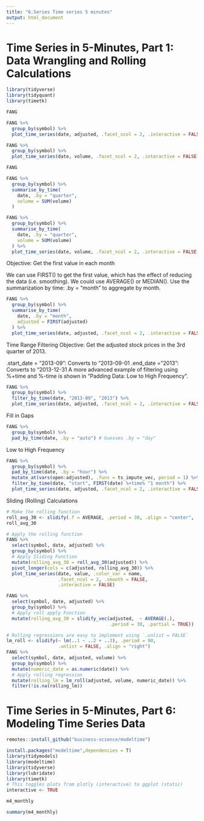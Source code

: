 ```yaml
---
title: "6.Series Time series 5 minutes"
output: html_document
---
```

# Time Series in 5-Minutes, Part 1: Data Wrangling and Rolling Calculations
```r
library(tidyverse)
library(tidyquant) 
library(timetk)
```


```r
FANG
```


```r
FANG %>%
  group_by(symbol) %>%
  plot_time_series(date, adjusted, .facet_ncol = 2, .interactive = FALSE)
```


```r
FANG %>%
  group_by(symbol) %>%
  plot_time_series(date, volume, .facet_ncol = 2, .interactive = FALSE)
```
```r
FANG
```


```r
FANG %>%
  group_by(symbol) %>%
  summarise_by_time(
    date, .by = "quarter",
    volume = SUM(volume)
  )
```


```r
FANG %>%
  group_by(symbol) %>%
  summarise_by_time(
    date, .by = "quarter",
    volume = SUM(volume)
  ) %>%
  plot_time_series(date, volume, .facet_ncol = 2, .interactive = FALSE, .y_intercept = 0)
```

Objective: Get the first value in each month

We can use FIRST() to get the first value, which has the effect of reducing the data (i.e. smoothing). We could use AVERAGE() or MEDIAN().
Use the summarization by time: .by = "month" to aggregate by month.

```r
FANG %>%
  group_by(symbol) %>%
  summarise_by_time(
    date, .by = "month",
    adjusted = FIRST(adjusted)
  ) %>%
  plot_time_series(date, adjusted, .facet_ncol = 2, .interactive = FALSE)
```

Time Range Filtering
Objective: Get the adjusted stock prices in the 3rd quarter of 2013.

.start_date = "2013-09": Converts to “2013-09-01
.end_date = "2013": Converts to “2013-12-31
A more advanced example of filtering using %+time and %-time is shown in “Padding Data: Low to High Frequency”.
```r
FANG %>%
  group_by(symbol) %>%
  filter_by_time(date, "2013-09", "2013") %>%
  plot_time_series(date, adjusted, .facet_ncol = 2, .interactive = FALSE)

```

Fill in Gaps
```r
FANG %>%
  group_by(symbol) %>%
  pad_by_time(date, .by = "auto") # Guesses .by = "day"
```

Low to High Frequency
```r
FANG %>%
  group_by(symbol) %>%
  pad_by_time(date, .by = "hour") %>%
  mutate_at(vars(open:adjusted), .funs = ts_impute_vec, period = 1) %>%
  filter_by_time(date, "start", FIRST(date) %+time% "1 month") %>%
  plot_time_series(date, adjusted, .facet_ncol = 2, .interactive = FALSE) 
```

Sliding (Rolling) Calculations
```r
# Make the rolling function
roll_avg_30 <- slidify(.f = AVERAGE, .period = 30, .align = "center", .partial = TRUE)
roll_avg_30
```


```r
# Apply the rolling function
FANG %>%
  select(symbol, date, adjusted) %>%
  group_by(symbol) %>%
  # Apply Sliding Function
  mutate(rolling_avg_30 = roll_avg_30(adjusted)) %>%
  pivot_longer(cols = c(adjusted, rolling_avg_30)) %>%
  plot_time_series(date, value, .color_var = name,
                   .facet_ncol = 2, .smooth = FALSE, 
                   .interactive = FALSE)
```


```r
FANG %>%
  select(symbol, date, adjusted) %>%
  group_by(symbol) %>%
  # Apply roll apply Function
  mutate(rolling_avg_30 = slidify_vec(adjusted,  ~ AVERAGE(.), 
                                      .period = 30, .partial = TRUE))
```


```r
# Rolling regressions are easy to implement using `.unlist = FALSE`
lm_roll <- slidify(~ lm(..1 ~ ..2 + ..3), .period = 90, 
                   .unlist = FALSE, .align = "right")
FANG %>%
  select(symbol, date, adjusted, volume) %>%
  group_by(symbol) %>%
  mutate(numeric_date = as.numeric(date)) %>%
  # Apply rolling regression
  mutate(rolling_lm = lm_roll(adjusted, volume, numeric_date)) %>%
  filter(!is.na(rolling_lm))
```

# Time Series in 5-Minutes, Part 6: Modeling Time Series Data
```r
remotes::install_github("business-science/modeltime")
```

```r
install.packages("modeltime",dependencies = T)
library(tidymodels)
library(modeltime)
library(tidyverse)
library(lubridate)
library(timetk)
# This toggles plots from plotly (interactive) to ggplot (static)
interactive <- TRUE
```

```r
m4_monthly
```


```r
summary(m4_monthly)
```


```r
```


```r
```


```r
```


```r
```


```r
```


```r
```


```r
```


```r
```


```r
```


```r
```


```r
```


